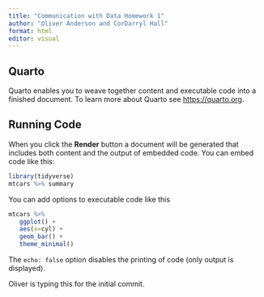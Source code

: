 ```yaml
---
title: "Communication with Data Homework 1"
author: "Oliver Anderson and CorDarryl Hall"
format: html
editor: visual
---
```


## Quarto

Quarto enables you to weave together content and executable code into a finished document. To learn more about Quarto see <https://quarto.org>.

## Running Code

When you click the **Render** button a document will be generated that includes both content and the output of embedded code. You can embed code like this:

```r
library(tidyverse)
mtcars %>% summary
```

You can add options to executable code like this

```r
mtcars %>% 
   ggplot() + 
   aes(x=cyl) + 
   geom_bar() + 
   theme_minimal()
```

The `echo: false` option disables the printing of code (only output is displayed).

Oliver is typing this for the initial commit.
